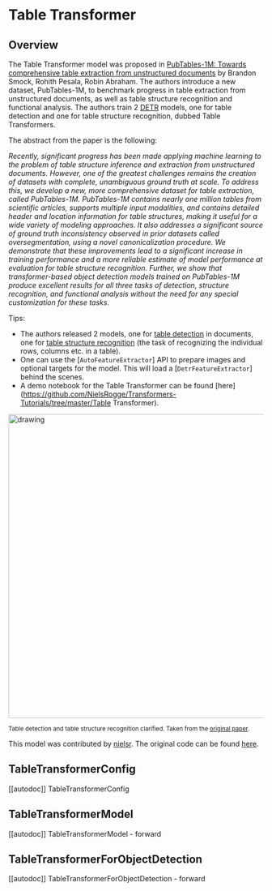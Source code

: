 <!--Copyright 2022 The HuggingFace Team. All rights reserved.

Licensed under the Apache License, Version 2.0 (the "License"); you may not use this file except in compliance with
the License. You may obtain a copy of the License at

http://www.apache.org/licenses/LICENSE-2.0

Unless required by applicable law or agreed to in writing, software distributed under the License is distributed on
an "AS IS" BASIS, WITHOUT WARRANTIES OR CONDITIONS OF ANY KIND, either express or implied. See the License for the
specific language governing permissions and limitations under the License.
-->

# Table Transformer

## Overview

The Table Transformer model was proposed in [PubTables-1M: Towards comprehensive table extraction from unstructured documents](https://arxiv.org/abs/2110.00061) by
Brandon Smock, Rohith Pesala, Robin Abraham. The authors introduce a new dataset, PubTables-1M, to benchmark progress in table extraction from unstructured documents,
as well as table structure recognition and functional analysis. The authors train 2 [DETR](detr) models, one for table detection and one for table structure recognition, dubbed Table Transformers.

The abstract from the paper is the following:

*Recently, significant progress has been made applying machine learning to the problem of table structure inference and extraction from unstructured documents.
However, one of the greatest challenges remains the creation of datasets with complete, unambiguous ground truth at scale. To address this, we develop a new, more
comprehensive dataset for table extraction, called PubTables-1M. PubTables-1M contains nearly one million tables from scientific articles, supports multiple input
modalities, and contains detailed header and location information for table structures, making it useful for a wide variety of modeling approaches. It also addresses a significant
source of ground truth inconsistency observed in prior datasets called oversegmentation, using a novel canonicalization procedure. We demonstrate that these improvements lead to a
significant increase in training performance and a more reliable estimate of model performance at evaluation for table structure recognition. Further, we show that transformer-based
object detection models trained on PubTables-1M produce excellent results for all three tasks of detection, structure recognition, and functional analysis without the need for any
special customization for these tasks.*

Tips:

- The authors released 2 models, one for [table detection](https://huggingface.co/microsoft/table-transformer-detection) in documents, one for [table structure recognition](https://huggingface.co/microsoft/table-transformer-structure-recognition) (the task of recognizing the individual rows, columns etc. in a table).
- One can use the [`AutoFeatureExtractor`] API to prepare images and optional targets for the model. This will load a [`DetrFeatureExtractor`] behind the scenes.
- A demo notebook for the Table Transformer can be found [here](https://github.com/NielsRogge/Transformers-Tutorials/tree/master/Table Transformer).

<img src="https://huggingface.co/datasets/huggingface/documentation-images/resolve/main/transformers/model_doc/table_transformer_architecture.jpeg"
alt="drawing" width="600"/>

<small> Table detection and table structure recognition clarified. Taken from the <a href="https://arxiv.org/abs/2110.00061">original paper</a>. </small>

This model was contributed by [nielsr](https://huggingface.co/nielsr). The original code can be
found [here](https://github.com/microsoft/table-transformer).


## TableTransformerConfig

[[autodoc]] TableTransformerConfig

## TableTransformerModel

[[autodoc]] TableTransformerModel
    - forward

## TableTransformerForObjectDetection

[[autodoc]] TableTransformerForObjectDetection
    - forward

